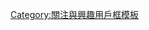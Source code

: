 {{Userbox
  |border-c=black
  |border-s=1
  |id={{lang|ja|SLAM DUNK}}
  |id-c=yellow
  |id-fc=red
  |id-s=12
  |info=这个用户要成为'''[[灌篮高手|<span style="color:red;">-{zh-hans:灌篮高手;zh-hk:男兒當入樽;zh-tw:灌籃高手}-</span>]]'''。
  |info-c=#00FFFF
  |info-fc=red
  |info-s=10
}}

<noinclude>[[Category:關注與興趣用戶框模板]]</noinclude>
<includeonly>[[Category:喜歡灌籃高手的維基人|{{PAGENAME}}]]</includeonly>